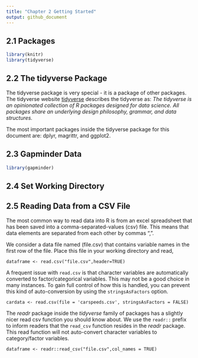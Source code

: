 ```yaml
---
title: "Chapter 2 Getting Started"
output: github_document
---
```


## 2.1 Packages

```r
library(knitr)
library(tidyverse)
```

## 2.2 The tidyverse Package

The tidyverse package is very special - it is a package of other packages. The tidyverse website [tidyverse](http://tidyverse.org/ "Title") describes the tidyverse as: *The tidyverse is an opinionated collection of R packages designed for data science. All packages share an underlying design philosophy, grammar, and data structures.*

The most important packages inside the tidyverse package for this document are: dplyr, magrittr, and ggplot2.

## 2.3 Gapminder Data

```r
library(gapminder)
```

## 2.4 Set Working Directory

## 2.5 Reading Data from a CSV File

The most common way to read data into R is from an excel spreadsheet that has been saved into a comma-separated-values (csv) file. This means that data elements are separated from each other by commas ",".

We consider a data file named (file.csv) that contains variable names in the first row of the file. Place this file in your working directory and read,

```         
dataframe <- read.csv("file.csv",header=TRUE)
```

A frequent issue with `read.csv` is that character variables are automatically converted to factor/categorical variables. This may not be a good choice in many instances. To gain full control of how this is handled, you can prevent this kind of auto-conversion by using the `stringsAsFactors` option.

```         
cardata <- read.csv(file = 'carspeeds.csv', stringsAsFactors = FALSE)
```

The *readr* package inside the *tidyverse* family of packages has a slightly nicer read csv function you should know about. We use the `readr::` prefix to inform readers that the `read_csv` function resides in the *readr* package. This read function will not auto-convert character variables to category/factor variables.

```         
dataframe <- readr::read_csv("file.csv",col_names = TRUE)
```

```r
```
